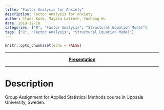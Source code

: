 ```yaml
---
title: "Factor Analysis for Anxiety"
description: Factor Analysis for Anxiety
author: Claes Kock, Mayara Latrech, Yuchong Wu
date: 2019-12-18
categories: ["R", "Factor Analysis", "Structural Equation Model"]
tags: ["R", "Factor Analysis", "Structural Equation Model"]
---
```


```r
knitr::opts_chunk$set(echo = FALSE)
```

***

<center>

[**Presentation**](../../presentation/factor)

</center>

***

# Description

Group Assignment for Applied Statistical Methods course in Uppsala University, Sweden.


